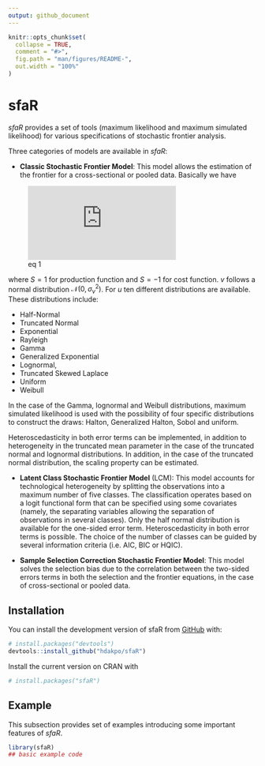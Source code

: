 ---
output: github_document
---

<!-- README.md is generated from README.Rmd. Please edit that file -->

```{r, include = FALSE}
knitr::opts_chunk$set(
  collapse = TRUE,
  comment = "#>",
  fig.path = "man/figures/README-",
  out.width = "100%"
)
```

# sfaR

<!-- badges: start -->
<!-- badges: end -->

*sfaR* provides a set of tools (maximum likelihood and
maximum simulated likelihood) for various specifications of stochastic
frontier analysis.

Three categories of models are available in *sfaR*:

* **Classic Stochastic Frontier Model**: This model allows the estimation of 
the frontier for a cross-sectional or pooled data. Basically we have

![eq 1](https://latex.codecogs.com/gif.latex?y_i%20%3D%20%5Cmathbf%7Bx_i%27%7D%5Cboldsymbol%7B%5Cbeta%7D%20&plus;%20v_i%20-%20Su_i)


<!-- $$y_i = \mathbf{x_i'}\boldsymbol{\beta} + v_i - Su_i$$ -->

where $S = 1$ for production function and $S = -1$ for cost function. $v$ follows a normal distribution $\mathcal{N}(0, \sigma_v^2)$. For $u$ ten different distributions are available. These distributions include:

  + Half-Normal
  + Truncated Normal
  + Exponential
  + Rayleigh
  + Gamma
  + Generalized Exponential
  + Lognormal, 
  + Truncated Skewed Laplace
  + Uniform
  + Weibull

In the case of the Gamma, lognormal and Weibull distributions, maximum simulated
likelihood is used with the possibility of four specific distributions to
construct the draws: Halton, Generalized Halton, Sobol and uniform.

Heteroscedasticity in both error terms can be implemented, in addition to
heterogeneity in the truncated mean parameter in the case of the truncated
normal and lognormal distributions. In addition, in the case of the truncated normal
distribution, the scaling property can be estimated.

* **Latent Class Stochastic Frontier Model** (LCM): This model accounts for 
technological heterogeneity by splitting the observations into a maximum number of five classes. The
classification operates based on a logit functional form that can be
specified using some covariates (namely, the separating variables allowing
the separation of observations in several classes). Only the half normal
distribution is available for the one-sided error term. Heteroscedasticity
in both error terms is possible. The choice of the number of classes can be
guided by several information criteria (i.e. AIC, BIC or HQIC).

* **Sample Selection Correction Stochastic Frontier Model**: This model solves the selection bias due to
the correlation between the two-sided errors terms in both the selection and the 
frontier equations, in the case of cross-sectional or pooled data.

## Installation

You can install the development version of sfaR from [GitHub](https://github.com/) with:

``` r
# install.packages("devtools")
devtools::install_github("hdakpo/sfaR")
```

Install the current version on CRAN with

```{r}
# install.packages("sfaR")
```


## Example

This subsection provides set of examples introducing some important features of *sfaR*.

```{r example}
library(sfaR)
## basic example code
```

